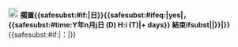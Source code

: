 [[File:Symbol wait.svg|20px|alt=|link=]] '''擱置{{<includeonly>safesubst:</includeonly>#if:{{{1|}}}|{{{1}}}日}}{{<includeonly>safesubst:</includeonly>#ifeq:{{{end}}}|yes|，{{<includeonly>safesubst:</includeonly>#time:Y年n月j日 (D) H:i (T)|+{{{1}}} days}} 結束{{{{{|safesubst:}}}ifsubst||{{error|警告！使用end參數時，請替換引用本模板。}}}}|}}'''{{<includeonly>safesubst:</includeonly>#if:{{{note|}}}|：{{{note}}}|}}<!--Template:擱置2--><noinclude>
{{documentation}}</noinclude>